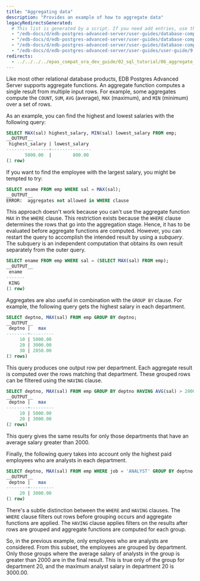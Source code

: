 ```yaml
---
title: "Aggregating data"
description: "Provides an example of how to aggregate data"
legacyRedirectsGenerated:
  # This list is generated by a script. If you need add entries, use the `legacyRedirects` key.
  - "/edb-docs/d/edb-postgres-advanced-server/user-guides/database-compatibility-for-oracle-developers-guide/9.6/Database_Compatibility_for_Oracle_Developers_Guide_v9.6.1.015.html"
  - "/edb-docs/d/edb-postgres-advanced-server/user-guides/database-compatibility-for-oracle-developers-guide/9.5/Database_Compatibility_for_Oracle_Developers_Guide.1.138.html"
  - "/edb-docs/d/edb-postgres-advanced-server/user-guides/database-compatibility-for-oracle-developers-guide/9.5/Database_Compatibility_for_Oracle_Developers_Guide.1.015.html"
  - "/edb-docs/d/edb-postgres-advanced-server/user-guides/user-guide/9.5/EDB_Postgres_Enterprise_Guide.1.047.html"
redirects:
  - ../../../../epas_compat_ora_dev_guide/02_sql_tutorial/06_aggregate_functions #generated for docs/epas/reorg-role-use-case-mode
---
```


<div id="aggregate_functions" class="registered_link"></div>

Like most other relational database products, EDB Postgres Advanced Server supports aggregate functions. An aggregate function computes a single result from multiple input rows. For example, some aggregates compute the `COUNT`, `SUM`, `AVG` (average), `MAX` (maximum), and `MIN` (minimum) over a set of rows.

As an example, you can find the highest and lowest salaries with the following query:

```sql
SELECT MAX(sal) highest_salary, MIN(sal) lowest_salary FROM emp;
__OUTPUT__
 highest_salary | lowest_salary
----------------+---------------
       5000.00  |        800.00
(1 row)
```

If you want to find the employee with the largest salary, you might be tempted to try:

```sql
SELECT ename FROM emp WHERE sal = MAX(sal);
__OUTPUT__
ERROR:  aggregates not allowed in WHERE clause
```

This approach doesn't work because you can't use the aggregate function `MAX` in the `WHERE` clause. This restriction exists because the `WHERE` clause determines the rows that go into the aggregation stage. Hence, it has to be evaluated before aggregate functions are computed. However, you can restart the query to accomplish the intended result by using a *subquery*. The subquery is an independent computation that obtains its own result separately from the outer query.

```sql
SELECT ename FROM emp WHERE sal = (SELECT MAX(sal) FROM emp);
__OUTPUT__
 ename
-------
 KING
(1 row)
```

Aggregates are also useful in combination with the `GROUP BY` clause. For example, the following query gets the highest salary in each department.

```sql
SELECT deptno, MAX(sal) FROM emp GROUP BY deptno;
__OUTPUT__
 deptno |   max
--------+---------
     10 | 5000.00
     20 | 3000.00
     30 | 2850.00
(3 rows)
```

This query produces one output row per department. Each aggregate result is computed over the rows matching that department. These grouped rows can be filtered using the `HAVING` clause.

```sql
SELECT deptno, MAX(sal) FROM emp GROUP BY deptno HAVING AVG(sal) > 2000;
__OUTPUT__
 deptno |   max
--------+---------
     10 | 5000.00
     20 | 3000.00
(2 rows)
```

This query gives the same results for only those departments that have an average salary greater than 2000.

Finally, the following query takes into account only the highest paid employees who are analysts in each department.

```sql
SELECT deptno, MAX(sal) FROM emp WHERE job = 'ANALYST' GROUP BY deptno HAVING AVG(sal) > 2000;
__OUTPUT__
 deptno |   max
--------+---------
     20 | 3000.00
(1 row)
```

There's a subtle distinction between the `WHERE` and `HAVING` clauses. The `WHERE` clause filters out rows before grouping occurs and aggregate functions are applied. The `HAVING` clause applies filters on the results after rows are grouped and aggregate functions are computed for each group.

So, in the previous example, only employees who are analysts are considered. From this subset, the employees are grouped by department. Only those groups where the average salary of analysts in the group is greater than 2000 are in the final result. This is true only of the group for department 20, and the maximum analyst salary in department 20 is 3000.00.

